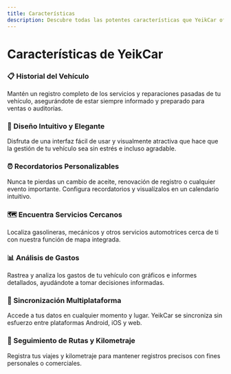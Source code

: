 ```yaml
---
title: Características
description: Descubre todas las potentes características que YeikCar ofrece para gestionar tu vehículo eficazmente
---
```


# Características de YeikCar

### 📋 Historial del Vehículo
Mantén un registro completo de los servicios y reparaciones pasadas de tu vehículo, asegurándote de estar siempre informado y preparado para ventas o auditorías.

### 🎨 Diseño Intuitivo y Elegante
Disfruta de una interfaz fácil de usar y visualmente atractiva que hace que la gestión de tu vehículo sea sin estrés e incluso agradable.

### ⏰ Recordatorios Personalizables
Nunca te pierdas un cambio de aceite, renovación de registro o cualquier evento importante. Configura recordatorios y visualízalos en un calendario intuitivo.

### 🗺️ Encuentra Servicios Cercanos
Localiza gasolineras, mecánicos y otros servicios automotrices cerca de ti con nuestra función de mapa integrada.

### 📊 Análisis de Gastos
Rastrea y analiza los gastos de tu vehículo con gráficos e informes detallados, ayudándote a tomar decisiones informadas.

### 🔄 Sincronización Multiplataforma
Accede a tus datos en cualquier momento y lugar. YeikCar se sincroniza sin esfuerzo entre plataformas Android, iOS y web.

### 📍 Seguimiento de Rutas y Kilometraje
Registra tus viajes y kilometraje para mantener registros precisos con fines personales o comerciales.
